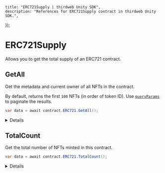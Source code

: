 
	title: "ERC721Supply | thirdweb Unity SDK",
	description: "References for ERC721Supply contract in thirdweb Unity SDK.",
});

# ERC721Supply

Allows you to get the total supply of an ERC721 contract.

## GetAll

Get the metadata and current owner of all NFTs in the contract.

By default, returns the first `100` NFTs (in order of token ID). Use [`queryParams`](#queryParams-optional) to paginate the results.

```csharp
var data = await contract.ERC721.GetAll();
```

<Details summary="Configuration">

#### queryParams (optional)

Provide an optional object to configure the query. Useful for paginating the results.

```csharp
var data = await contract.ERC721.GetAll(new QueryAllParams()
{
    count = 100,
    start = 0
});
```

### Return Value

Returns a `List` of `NFT` structs, each containing the following properties:

```csharp
{
  {
    string id;
    string uri;
    string description;
    string image;
    string name;
    string external_url;
    object attributes;
  }
  string owner;
  string type;
  int supply;
  int quantityOwned; // only for ERC1155
}
```

</Details>

## TotalCount

Get the total number of NFTs minted in this contract.

```csharp
var data = await contract.ERC721.TotalCount();
```

<Details summary="Configuration">

### Return Value

Returns an `int`.

```csharp
int
```

</Details>
